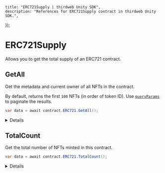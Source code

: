 
	title: "ERC721Supply | thirdweb Unity SDK",
	description: "References for ERC721Supply contract in thirdweb Unity SDK.",
});

# ERC721Supply

Allows you to get the total supply of an ERC721 contract.

## GetAll

Get the metadata and current owner of all NFTs in the contract.

By default, returns the first `100` NFTs (in order of token ID). Use [`queryParams`](#queryParams-optional) to paginate the results.

```csharp
var data = await contract.ERC721.GetAll();
```

<Details summary="Configuration">

#### queryParams (optional)

Provide an optional object to configure the query. Useful for paginating the results.

```csharp
var data = await contract.ERC721.GetAll(new QueryAllParams()
{
    count = 100,
    start = 0
});
```

### Return Value

Returns a `List` of `NFT` structs, each containing the following properties:

```csharp
{
  {
    string id;
    string uri;
    string description;
    string image;
    string name;
    string external_url;
    object attributes;
  }
  string owner;
  string type;
  int supply;
  int quantityOwned; // only for ERC1155
}
```

</Details>

## TotalCount

Get the total number of NFTs minted in this contract.

```csharp
var data = await contract.ERC721.TotalCount();
```

<Details summary="Configuration">

### Return Value

Returns an `int`.

```csharp
int
```

</Details>
